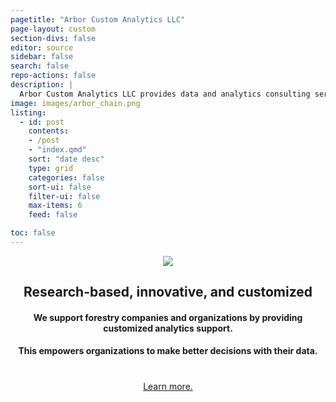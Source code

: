 ```yaml
---
pagetitle: "Arbor Custom Analytics LLC"
page-layout: custom
section-divs: false
editor: source
sidebar: false
search: false
repo-actions: false
description: | 
  Arbor Custom Analytics LLC provides data and analytics consulting services for the forest products industry.
image: images/arbor_chain.png
listing:
  - id: post
    contents: 
    - /post
    - "index.qmd"
    sort: "date desc"
    type: grid
    categories: false
    sort-ui: false
    filter-ui: false
    max-items: 6
    feed: false

toc: false
---
```

 
  
<center>

::: {.pullout-text}
::: {.pullout-container}
::: {.pullout-block .black-background}
![](images/arbor_horiz.png)

## Research-based, innovative, and customized 

#### We support forestry companies and organizations by providing customized analytics support. 

#### This empowers organizations to make better decisions with their data.

#

::: {.button}
[Learn more.](about.qmd){.btn .btn-outline-primary .btn role="button"}
:::

:::
:::
:::
</center>
